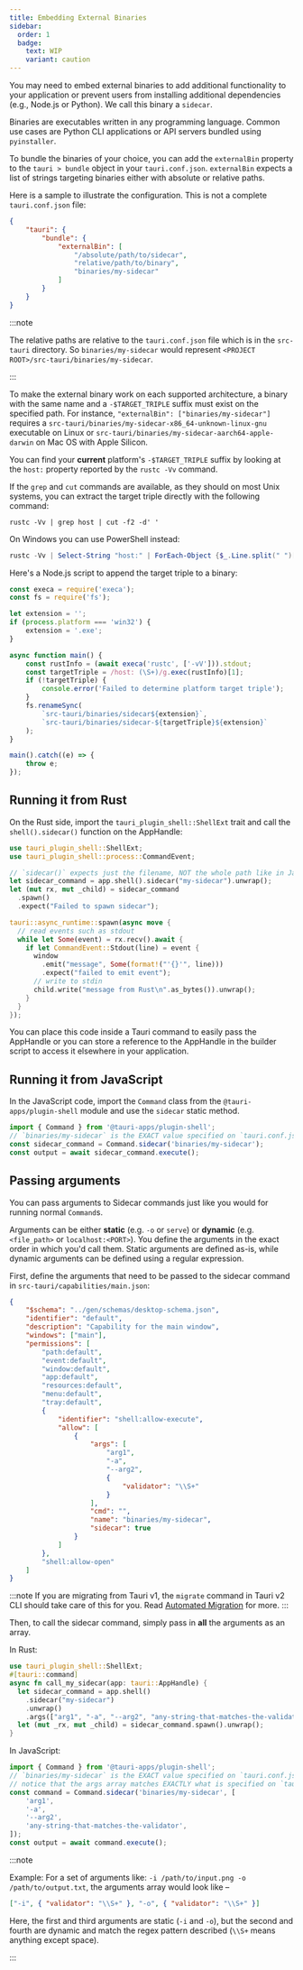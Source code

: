 ```yaml
---
title: Embedding External Binaries
sidebar:
  order: 1
  badge:
    text: WIP
    variant: caution
---
```


You may need to embed external binaries to add additional functionality to your application or prevent users from installing additional dependencies (e.g., Node.js or Python). We call this binary a `sidecar`.

Binaries are executables written in any programming language. Common use cases are Python CLI applications or API servers bundled using `pyinstaller`.

To bundle the binaries of your choice, you can add the `externalBin` property to the `tauri > bundle` object in your `tauri.conf.json`. `externalBin` expects a list of strings targeting binaries either with absolute or relative paths.

Here is a sample to illustrate the configuration. This is not a complete `tauri.conf.json` file:

```json title="src-tauri/tauri.conf.json"
{
	"tauri": {
		"bundle": {
			"externalBin": [
				"/absolute/path/to/sidecar",
				"relative/path/to/binary",
				"binaries/my-sidecar"
			]
		}
	}
}
```

:::note

The relative paths are relative to the `tauri.conf.json` file which is in the `src-tauri` directory. So `binaries/my-sidecar` would represent `<PROJECT ROOT>/src-tauri/binaries/my-sidecar`.

:::

To make the external binary work on each supported architecture, a binary with the same name and a `-$TARGET_TRIPLE` suffix must exist on the specified path. For instance, `"externalBin": ["binaries/my-sidecar"]` requires a `src-tauri/binaries/my-sidecar-x86_64-unknown-linux-gnu` executable on Linux or `src-tauri/binaries/my-sidecar-aarch64-apple-darwin` on Mac OS with Apple Silicon.

You can find your **current** platform's `-$TARGET_TRIPLE` suffix by looking at the `host:` property reported by the `rustc -Vv` command.

If the `grep` and `cut` commands are available, as they should on most Unix systems, you can extract the target triple directly with the following command:

```shell
rustc -Vv | grep host | cut -f2 -d' '
```

On Windows you can use PowerShell instead:

```powershell
rustc -Vv | Select-String "host:" | ForEach-Object {$_.Line.split(" ")[1]}
```

Here's a Node.js script to append the target triple to a binary:

```javascript
const execa = require('execa');
const fs = require('fs');

let extension = '';
if (process.platform === 'win32') {
	extension = '.exe';
}

async function main() {
	const rustInfo = (await execa('rustc', ['-vV'])).stdout;
	const targetTriple = /host: (\S+)/g.exec(rustInfo)[1];
	if (!targetTriple) {
		console.error('Failed to determine platform target triple');
	}
	fs.renameSync(
		`src-tauri/binaries/sidecar${extension}`,
		`src-tauri/binaries/sidecar-${targetTriple}${extension}`
	);
}

main().catch((e) => {
	throw e;
});
```

## Running it from Rust

On the Rust side, import the `tauri_plugin_shell::ShellExt` trait and call the `shell().sidecar()` function on the AppHandle:

```rust
use tauri_plugin_shell::ShellExt;
use tauri_plugin_shell::process::CommandEvent;

// `sidecar()` expects just the filename, NOT the whole path like in JavaScript
let sidecar_command = app.shell().sidecar("my-sidecar").unwrap();
let (mut rx, mut _child) = sidecar_command
  .spawn()
  .expect("Failed to spawn sidecar");

tauri::async_runtime::spawn(async move {
  // read events such as stdout
  while let Some(event) = rx.recv().await {
    if let CommandEvent::Stdout(line) = event {
      window
        .emit("message", Some(format!("'{}'", line)))
        .expect("failed to emit event");
      // write to stdin
      child.write("message from Rust\n".as_bytes()).unwrap();
    }
  }
});
```

You can place this code inside a Tauri command to easily pass the AppHandle or you can store a reference to the AppHandle in the builder script to access it elsewhere in your application.

## Running it from JavaScript

In the JavaScript code, import the `Command` class from the `@tauri-apps/plugin-shell` module and use the `sidecar` static method.

```javascript
import { Command } from '@tauri-apps/plugin-shell';
// `binaries/my-sidecar` is the EXACT value specified on `tauri.conf.json > tauri > bundle > externalBin`
const sidecar_command = Command.sidecar('binaries/my-sidecar');
const output = await sidecar_command.execute();
```

## Passing arguments

You can pass arguments to Sidecar commands just like you would for running normal `Command`s.

Arguments can be either **static** (e.g. `-o` or `serve`) or **dynamic** (e.g. `<file_path>` or `localhost:<PORT>`). You define the arguments in the exact order in which you'd call them. Static arguments are defined as-is, while dynamic arguments can be defined using a regular expression.

First, define the arguments that need to be passed to the sidecar command in `src-tauri/capabilities/main.json`:

```json title="src-tauri/capabilities/main.json" ins={14-31}
{
	"$schema": "../gen/schemas/desktop-schema.json",
	"identifier": "default",
	"description": "Capability for the main window",
	"windows": ["main"],
	"permissions": [
		"path:default",
		"event:default",
		"window:default",
		"app:default",
		"resources:default",
		"menu:default",
		"tray:default",
		{
			"identifier": "shell:allow-execute",
			"allow": [
				{
					"args": [
						"arg1",
						"-a",
						"--arg2",
						{
							"validator": "\\S+"
						}
					],
					"cmd": "",
					"name": "binaries/my-sidecar",
					"sidecar": true
				}
			]
		},
		"shell:allow-open"
	]
}
```

:::note
If you are migrating from Tauri v1, the `migrate` command in Tauri v2 CLI should take care of this for you. Read [Automated Migration](/start/migrate/from-tauri-1/#automated-migration) for more.
:::

Then, to call the sidecar command, simply pass in **all** the arguments as an array.

In Rust:

```rust
use tauri_plugin_shell::ShellExt;
#[tauri::command]
async fn call_my_sidecar(app: tauri::AppHandle) {
  let sidecar_command = app.shell()
    .sidecar("my-sidecar")
    .unwrap()
    .args(["arg1", "-a", "--arg2", "any-string-that-matches-the-validator"]);
  let (mut _rx, mut _child) = sidecar_command.spawn().unwrap();
}
```

In JavaScript:

```javascript
import { Command } from '@tauri-apps/plugin-shell';
// `binaries/my-sidecar` is the EXACT value specified on `tauri.conf.json > tauri > bundle > externalBin`
// notice that the args array matches EXACTLY what is specified on `tauri.conf.json`.
const command = Command.sidecar('binaries/my-sidecar', [
	'arg1',
	'-a',
	'--arg2',
	'any-string-that-matches-the-validator',
]);
const output = await command.execute();
```

:::note

Example: For a set of arguments like: `-i /path/to/input.png -o /path/to/output.txt`, the arguments array would look like –

```json
["-i", { "validator": "\\S+" }, "-o", { "validator": "\\S+" }]
```

Here, the first and third arguments are static (`-i` and `-o`), but the second and fourth are dynamic and match the regex pattern described (`\\S+` means anything except space).

:::

